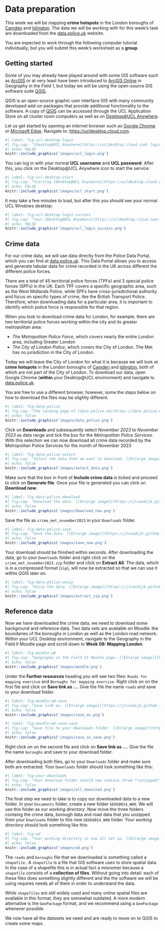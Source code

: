 # Data preparation
This week we will be mapping **crime hotspots** in the London boroughs of [Camden](https://www.google.com/maps/place/London+Borough+of+Camden,+London/@51.5428102,-0.1944449,13z/data=!3m1!4b1!4m5!3m4!1s0x48761aec186b9a3d:0x41185c626be66e0!8m2!3d51.5454736!4d-0.1627902?hl=en) and [Islington](https://www.google.com/maps/place/London+Borough+of+Islington,+London/@51.5470193,-0.1444663,13z/data=!3m1!4b1!4m5!3m4!1s0x48761b5dedeb3be5:0x54f085cb18ec65c9!8m2!3d51.5465063!4d-0.1058058?hl=en). The data we will be working with for this week's task are downloaded from the [data.police.uk](https://data.police.uk/) website. 

::: {.callout-warning}
You are expected to work through the following computer tutorial individually, but you will submit this week's worksheet as a **group**.
:::

## Getting started
Some of you may already have played around with some GIS software such as [ArcGIS](https://www.arcgis.com/index.html) or at very least have been introduced to [ArcGIS Online](https://www.arcgis.com/index.html) in Geography in the Field 1, but today we will be using the open-source GIS software suite [QGIS](https://www.qgis.org/en/site/). 

::: {.callout-tip}
QGIS is an open-source graphic user interface GIS with many community developed add-on packages that provide additional functionality to the software. A copy of [QGIS](https://www.qgis.org/en/site/) can be accessed through the UCL Application Store on all cluster room computers as well as on [Desktop@UCL Anywhere](https://www.ucl.ac.uk/isd/services/computers/remote-access/desktopucl-anywhere).
:::

Let us get started by opening an internet browser such as [Google Chrome](https://www.google.co.uk/chrome/?brand=FHFK&gclid=Cj0KCQiAip-PBhDVARIsAPP2xc26lB3ONziz2KnCd7Ac1MVjTx66n0Ull4R8oiQqzXzgKnJSqRCwK60aAhmFEALw_wcB&gclsrc=aw.ds) or [Microsoft Edge](https://www.microsoft.com/en-us/edge). Navigate to: [https://ucldesktop.cloud.com](https://ucldesktop.cloud.com).

```r
#| label: fig-ucl-desktop-login
#| fig.cap: "[Desktop@UCL Anywhere](https://ucldesktop.cloud.com) login interface. [[Enlarge image]](https://jtvandijk.github.io/GEOG0014/images/ucl_login.png){target='_blank'}"
#| echo: FALSE
knitr::include_graphics('images/ucl_login.png')
```

You can log in with your normal **UCL username** and **UCL password**. After this, you click on the Desktop\@UCL Anywhere icon to start the service:

```r
#| label: fig-ucl-desktop-start
#| fig.cap: "Starting [Desktop@UCL Anywhere](https://ucldesktop.cloud.com). [[Enlarge image]](https://jtvandijk.github.io/GEOG0014/images/ucl_start.png){target='_blank'}"
#| echo: FALSE
knitr::include_graphics('images/ucl_start.png')
```

It may take a few minutes to load, but after this you should see your normal UCL Windows desktop:

```r
#| label: fig-ucl-desktop-login-success
#| fig.cap: "Your [Desktop@UCL Anywhere](https://ucldesktop.cloud.com). [[Enlarge image]](https://jtvandijk.github.io/GEOG0014/images/ucl_login_success.png){target='_blank'}"
#| echo: FALSE
knitr::include_graphics('images/ucl_login_success.png')
```

## Crime data
For our crime data, we will use data directly from the Police Data Portal, which you can find at [data.police.uk](https://data.police.uk/). This Data Portal allows you to access and generate tabular data for crime recorded in the UK across different the different police forces. 

::: {.callout-note}
There are a total of 45 territorial police forces (TPFs) and 3 special police forces (SPFs) in the UK. Each TPF covers a specific geographic area, such as the West Midlands Police, while SPFs have cross-jurisdictional authority and focus on specific types of crime, like the British Transport Police. Therefore, when downloading data for a particular area, it is important to identify which police force is responsible for that region.
:::

When you look to download crime data for London, for example, there are two territorial police forces working within the city and its greater metropolitan area:

- *The Metropolitan Police Force*, which covers nearly the entire London area, including Greater London
- *The City of London Police*, which covers the City of London. The Met has no jurisdiction in the City of London.

Today we will leave the City of London for what it is because we will look at **crime hotspots** in the London boroughs of [Camden](https://www.google.com/maps/place/London+Borough+of+Camden,+London/@51.5428102,-0.1944449,13z/data=!3m1!4b1!4m5!3m4!1s0x48761aec186b9a3d:0x41185c626be66e0!8m2!3d51.5454736!4d-0.1627902?hl=en) and [Islington](https://www.google.com/maps/place/London+Borough+of+Islington,+London/@51.5470193,-0.1444663,13z/data=!3m1!4b1!4m5!3m4!1s0x48761b5dedeb3be5:0x54f085cb18ec65c9!8m2!3d51.5465063!4d-0.1058058?hl=en), both of which are not part of the City of London. To download our data, open Google Chrome (**within** your Desktop\@UCL environment) and navigate to [data.police.uk](https://data.police.uk/). 

::: {.callout-tip}
You are free to use a different browser, however, some the steps below on how to download the files may be slightly different.
:::

```r
#| label: fig-data-police
#| fig.cap: "The landing page of [data.police.uk](https://data.police.uk). [[Enlarge image]](https://jtvandijk.github.io/GEOG0014/images/data_police.png){target='_blank'}"
#| echo: false
knitr::include_graphics('images/data_police.png')
```

Click on **Downloads** and subsequently select *November 2023* to *November 2023* as data range and tick the box for the *Metropolitan Police Services*. With this selection we can now download all crime data recorded by the Metropolitan Police Services for the month of November 2023

```r
#| label: fig-data-police-select
#| fig.cap: "Select the data that we want to download. [[Enlarge image]](https://jtvandijk.github.io/GEOG0014/images/select_data.png){target='_blank'}"
#| echo: false
knitr::include_graphics('images/select_data.png')
```

Make sure that the box in front of **Include crime data** is ticked and proceed to click on **Generate file**. Once your file is generated you can click on **Download now**.

```r
#| label: fig-data-police-download
#| fig.cap: "Donwload the data. [[Enlarge image]](https://jtvandijk.github.io/GEOG0014/images/download_now.png){target='_blank'}"
#| echo: false
knitr::include_graphics('images/download_now.png')
```

Save the file as `crime_met_november2023` in your `Downloads` folder.

```r
#| label: fig-data-police-save
#| fig-cap: "Save the data. [[Enlarge image]](https://jtvandijk.github.io/GEOG0014/images/save_now.png){target='_blank'}"
#| echo: false
knitr::include_graphics('images/save_now.png')
```

Your download should be finished within seconds. After downloading the data, go to your `Downloads` folder and right click on the `crime_met_november2023.zip` folder and click on **Extract All**. The data, which is in a compressed format (`zip`), will now be extracted so that we can use it within QGIS later on.

```r
#| label: fig-data-police-unzip
#| fig.cap: "Unzip the data. [[Enlarge image]](https://jtvandijk.github.io/GEOG0014/images/extract_zip.png){target=_blank'}"
#| echo: false
knitr::include_graphics('images/extract_zip.png')
```

## Reference data
Now we have downloaded the crime data, we need to download some background and reference data. Two data sets are available on Moodle: the boundaries of the boroughs in London as well as the London road network. Within your UCL Desktop environment, navigate to the Geography in the Field II Moodle page and scroll down to **Week 08: Mapping London**.

```r
#| label: fig-moodle-w8
#| fig.cap: "Geography in the Field II Moodle page. [[Enlarge image]](https://jtvandijk.github.io/GEOG0014/images/moodle.png){target='_blank'}"
#| echo: false
knitr::include_graphics('images/moodle.png')
```

Under the **Further resources** heading you will see two files: `Roads for mapping exercise` and `Boroughs for mapping exercise`. Right click on on the first file and click on **Save link as ...**. Give the file the name `roads` and save to your download folder.

```r
#| label: fig-moodle-w8-save
#| fig.cap: "Save link as. [[Enlarge image]](https://jtvandijk.github.io/GEOG0014/images/save_as.png){target='_blank'}"
#| echo: false
knitr::include_graphics('images/save_as.png')
```

```r
#| label: fig-moodle-w8-save-save
#| fig.cap: "Save file to your downloads folder. [[Enlarge image]](https://jtvandijk.github.io/GEOG0014/images/select_data.png){target='_blank'}"
#| echo: false
knitr::include_graphics('images/save_as_save.png')
```

Right click on on the second file and click on **Save link as ...**. Give the file the name `boroughs` and save to your download folder.

After downloading both files, go to your `Downloads` folder and make sure both are extracted. Your `Downloads` folder should look something like this:

```r
#| label: fig-your-downloads
#| fig.cap: "Your download folder should now contain three **unzipped** folders containing our crime data, our borough data and our road data. [[Enlarge image]](https://jtvandijk.github.io/GEOG0014/images/all_download.png){target='_blank'}"
#| echo: false
knitr::include_graphics('images/all_download.png')
```

The final step we need to take is to copy our downloaded data to a new folder. In your `Documents` folder, create a new folder `GEOG0014_W08`. We will use this folder as our *working directory*. Now move the three folders containg the crime data, borough data and road data that you unzipped from your `Downloads` folder to this new `GEOG0014_W08` folder. Your *working directory* should look something like this:

```r
#| label: fig-wd
#| fig.cap: "Your working directory is now all set up. [[Enlarge image]](https://jtvandijk.github.io/GEOG0014/images/wd.png){target='_blank'}"
#| echo: false
knitr::include_graphics('images/wd.png')
```

::: {.callout-tip}
The `roads` and `boroughs` file that we downloaded is something called a `shapefile.` A `shapefile` is a file that GIS software uses to store spatial data. In the case of a shapefile this is in actual fact a misnomer because a `shapefile` consists of a **collection of files**. Without going into detail: each of these files does something slightly different and the the software we will be using requires needs all of them in order to understand the data.
:::

::: {.callout-warning}
While `shapefiles` are still widely used and many online spatial files are available in this format, they are somewhat outdated. A more modern alternative is the `GeoPackage` format, and we recommend using a `GeoPackage` whenever possible.
:::

We now have all the datasets we need and are ready to move on to QGIS to create some maps.
